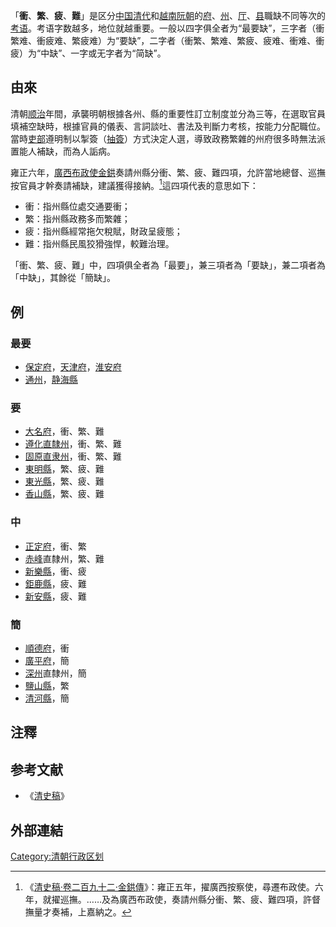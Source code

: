 「'''衝'''、'''繁'''、'''疲'''、'''難'''」是区分[[中国|中国]][[清代|清代]]和[[越南|越南]][[阮朝|阮朝]]的[[府_(行政區劃)|府]]、[[州|州]]、[[廳_(行政區劃)|厅]]、[[县|县]]職缺不同等次的[[考语|考语]]。考语字数越多，地位就越重要。一般以四字俱全者为“最要缺”，三字者（衝繁难、衝疲难、繁疲难）为“要缺”，二字者（衝繁、繁难、繁疲、疲难、衝难、衝疲）为“中缺”、一字或无字者为“简缺”。

==由來==
清朝[[顺治|顺治]]年間，承襲明朝根據各州、縣的重要性訂立制度並分為三等，在選取官員填補空缺時，根據官員的儀表、言詞談吐、書法及判斷力考核，按能力分配職位。當時[[吏部|吏部]]遵明制以掣簽（[[抽簽|抽簽]]）方式決定人選，導致政務繁雜的州府很多時無法派置能人補缺，而為人詬病。

雍正六年，[[廣西布政使|廣西布政使]][[金鉷|金鉷]]奏請州縣分衝、繁、疲、難四項，允許當地總督、巡撫按官員才幹奏請補缺，建議獲得接納。<ref>《[[:s:清史稿/卷292|清史稿·卷二百九十二·金鉷傳]]》：雍正五年，擢廣西按察使，尋遷布政使。六年，就擢巡撫。……及為廣西布政使，奏請州縣分衝、繁、疲、難四項，許督撫量才奏補，上嘉納之。</ref>這四項代表的意思如下：
* 衝：指州縣位處交通要衝；
* 繁：指州縣政務多而繁雜；
* 疲：指州縣經常拖欠稅賦，財政呈疲態；
* 難：指州縣民風狡猾強悍，較難治理。

「衝、繁、疲、難」中，四項俱全者為「最要」，兼三項者為「要缺」，兼二項者為「中缺」，其餘從「簡缺」。

== 例 ==

=== 最要 ===
*[[保定府|保定府]]，[[天津府|天津府]]，[[淮安府|淮安府]]
*[[通州|通州]]，[[静海縣|静海縣]]

=== 要 ===
*[[大名府|大名府]]，衝、繁、難           
*[[遵化|遵化]][[直隸州|直隸州]]，衝、繁、難
*[[固原|固原]][[直隶州|直隶州]]，衝、繁、難 
*[[東明縣|東明縣]]，繁、疲、難            
*[[東光縣|東光縣]]，繁、疲、難
*[[香山縣|香山縣]]，繁、疲、難

=== 中 ===
*[[正定府|正定府]]，衝、繁            
*[[赤峰|赤峰]]直隸州，繁、難
*[[新樂縣|新樂縣]]，衝、疲            
*[[鉅鹿縣|鉅鹿縣]]，疲、難
*[[新安縣_(明朝)|新安縣]]，疲、難

=== 簡 ===
*[[順德府|順德府]]，衝            
*[[廣平府|廣平府]]，簡            
*[[深州|深州]]直隸州，簡
*[[鹽山縣|鹽山縣]]，繁            
*[[清河縣|清河縣]]，簡

==注釋==
{{Reflist}}

==参考文献==
*《[[:s:清史稿|清史稿]]》

==外部連結==
[[Category:清朝行政区划|Category:清朝行政区划]]
{{行政区划小作品}}